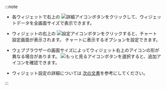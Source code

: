 :::note

-   各ウィジェットで右上の ![詳細アイコン](/img/ico-detail-mode.svg)ボタンをクリックして、ウィジェットデータを全画面サイズで表示できます。

-   ウィジェットの右上の ![設定アイコン](/img/ico-setting.svg)ボタンをクリックすると、チャート設定画面が表示されます。 チャートに表示するオプションを設定できます。

-   ウェブブラウザーの画面サイズによってウィジェット右上のアイコンの形が異なる場合があります。 ![もっと見るアイコン](/img/ico-more.svg)ボタンを選択すると、追加アイコンを確認できます。

-   ウィジェット設定の詳細については [次の文書](dashboard-widget-setting)を参考にしてください。

:::

